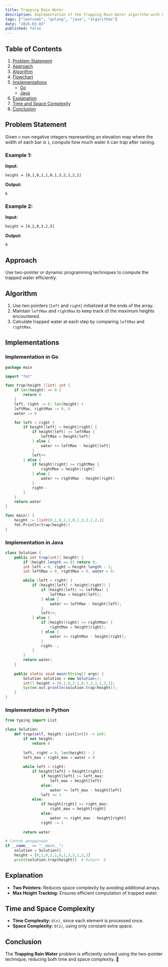 ```yaml
---
title: Trapping Rain Water
description: Implementation of the Trapping Rain Water algorithm with Go and Java.
tags: ["leetcode", "golang", "java", "algorithms"]
date: "2025-03-03"
published: false
---
```


## Table of Contents

1. [Problem Statement](#problem-statement)
2. [Approach](#approach)
3. [Algorithm](#algorithm)
4. [Flowchart](#flowchart)
5. [Implementations](#implementations)
   - [Go](#implementation-in-go)
   - [Java](#implementation-in-java)
6. [Explanation](#explanation)
7. [Time and Space Complexity](#time-and-space-complexity)
8. [Conclusion](#conclusion)

## Problem Statement

Given `n` non-negative integers representing an elevation map where the width of each bar is `1`, compute how much water it can trap after raining.

### Example 1:

**Input:**
```
height = [0,1,0,2,1,0,1,3,2,1,2,1]
```
**Output:**
```
6
```

### Example 2:

**Input:**
```
height = [4,2,0,3,2,5]
```
**Output:**
```
9
```

## Approach

Use two-pointer or dynamic programming techniques to compute the trapped water efficiently.

## Algorithm

1. Use two pointers (`left` and `right`) initialized at the ends of the array.
2. Maintain `leftMax` and `rightMax` to keep track of the maximum heights encountered.
3. Calculate trapped water at each step by comparing `leftMax` and `rightMax`.

## Implementations

### Implementation in Go

```go
package main

import "fmt"

func trap(height []int) int {
    if len(height) == 0 {
        return 0
    }
    left, right := 0, len(height)-1
    leftMax, rightMax := 0, 0
    water := 0

    for left < right {
        if height[left] < height[right] {
            if height[left] >= leftMax {
                leftMax = height[left]
            } else {
                water += leftMax - height[left]
            }
            left++
        } else {
            if height[right] >= rightMax {
                rightMax = height[right]
            } else {
                water += rightMax - height[right]
            }
            right--
        }
    }
    return water
}

func main() {
    height := []int{0,1,0,2,1,0,1,3,2,1,2,1}
    fmt.Println(trap(height))
}
```

### Implementation in Java

```java
class Solution {
    public int trap(int[] height) {
        if (height.length == 0) return 0;
        int left = 0, right = height.length - 1;
        int leftMax = 0, rightMax = 0, water = 0;

        while (left < right) {
            if (height[left] < height[right]) {
                if (height[left] >= leftMax) {
                    leftMax = height[left];
                } else {
                    water += leftMax - height[left];
                }
                left++;
            } else {
                if (height[right] >= rightMax) {
                    rightMax = height[right];
                } else {
                    water += rightMax - height[right];
                }
                right--;
            }
        }
        return water;
    }
    
    public static void main(String[] args) {
        Solution solution = new Solution();
        int[] height = {0,1,0,2,1,0,1,3,2,1,2,1};
        System.out.println(solution.trap(height));
    }
}
```

### Implementation in Python

```python
from typing import List

class Solution:
    def trap(self, height: List[int]) -> int:
        if not height:
            return 0
        
        left, right = 0, len(height) - 1
        left_max = right_max = water = 0
        
        while left < right:
            if height[left] < height[right]:
                if height[left] >= left_max:
                    left_max = height[left]
                else:
                    water += left_max - height[left]
                left += 1
            else:
                if height[right] >= right_max:
                    right_max = height[right]
                else:
                    water += right_max - height[right]
                right -= 1
        
        return water

# Contoh penggunaan
if __name__ == "__main__":
    solution = Solution()
    height = [0,1,0,2,1,0,1,3,2,1,2,1]
    print(solution.trap(height))  # Output: 6
```

## Explanation

- **Two Pointers:** Reduces space complexity by avoiding additional arrays.
- **Max Height Tracking:** Ensures efficient computation of trapped water.

## Time and Space Complexity

- **Time Complexity:** `O(n)`, since each element is processed once.
- **Space Complexity:** `O(1)`, using only constant extra space.

## Conclusion

The **Trapping Rain Water** problem is efficiently solved using the two-pointer technique, reducing both time and space complexity. 🚀

